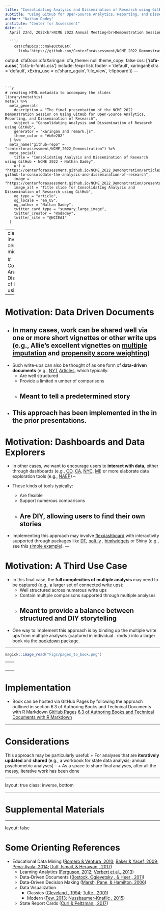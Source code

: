 ```yaml
---
title: "Consolidating Analysis and Dissemination of Research using GitHub"
subtitle: "Using GitHub for Open-Source Analytics, Reporting, and Dissemination of Research"
author: "Nathan Dadey"
institute: "Center for Assessment"
date: >- 
  April 23rd, 2022<br>NCME 2022 Annual Meeting<br>Demonstration Session
  
  ```r
    cat(cfaDocs:::makeOctoCat(
      link='https://github.com/CenterForAssessment/NCME_2022_Demonstration/blob/main/Consolidating_Analysis_and_Dissemination_of_Research_Using_GitHub.Rmd'))
  ```
output:
  cfaDocs::cfaXaringan:
    cfa_theme: null
    theme_copy: false
    css: ['**/cfa-a.css', '**/cfa-b-fonts.css']
    include: !expr list(
      footer = 'default',
      xaringanExtra = 'default',
      xExtra_use = c('share_again', 'tile_view', 'clipboard'))
---
```


```r
# creating HTML metadata to accompany the slides
library(metathis)
meta() %>%
  meta_general(
    description = "The final presentation of the NCME 2022 Demonstration Session on Using GitHub for Open-Source Analytics, Reporting, and Dissemination of Research",
    subject = "Consolidating Analysis and Dissemination of Research using GitHub",
    generator = "xaringan and remark.js",
    theme_color = "#b6e202"
  ) %>% 
  meta_name("github-repo" = "centerforassessment/NCME_2022_Demonstration") %>% 
  meta_social(
    title = "Consolidating Analysis and Dissemination of Research using GitHub • NCME 2022 • Nathan Dadey",
    url = "https://centerforassessment.github.io/NCME_2022_Demonstration/articles/presentations/Demonstration_Session_Presentations.html#using-github-to-consolodate-the-analysis-and-dissemination-of-research",
    image = "https://centerforassessment.github.io/NCME_2022_Demonstration/presentations/Consolidating_Analysis_and_Dissemination_of_Research_Using_GitHub_files/TITLE_SLIDE_image.png",
    image_alt = "Title slide for Consolidating Analysis and Dissemination of Research using GitHub",
    og_type = "article",
    og_locale = "en_US",
    og_author = "Nathan Dadey",
    twitter_card_type = "summary_large_image",
    twitter_creator = "@ndadey",
    twitter_site = "@NCIEA1"
  )
```

---
class: inverse, center, middle

# Consolidating Analysis and Dissemination of Research using GitHub

---

#  Motivation: Data Driven Documents 

+ In many cases, work can be shared well via one or more **short vignettes or other write ups** (e.g., Allie's excellent vignettes on [multiple imputation](https://centerforassessment.github.io/Internship_2021/articles/PSW_Vignette_Landing_Page.html) and [propensity score weighting](https://centerforassessment.github.io/Internship_2021/articles/MI_Vignette_Landing_Page.html))
--

+ Such write-ups can also be thought of as one form of **data-driven documents** (e.g., [NYT](https:/www.nytimes.com/interactive/2017/12/05/upshot/a-better-way-to-compare-public-schools.html) 
[Articles](https:/www.nytimes.com/interactive/2017/12/05/upshot/a-better-way-to-compare-public-schools.html), which typically:
  + Are well structured
  + Provide a limited n umber of comparisons
  + Meant to tell a predetermined story
--

+ This approach has been implemented in the in the prior presentations.
---

#  Motivation: Dashboards and Data Explorers 

+ In other cases, we want to encourage users to **interact with data**, either through dashboards (e.g., 
[CO](https://edx.cde.state.co.us/SchoolView/DataCenter/reports.jspx),
[CA](https://www.cde.ca.gov/ta/ac/cm/), 
[NYC](https://tools.nycenet.edu/), 
[MI](https://www.mischooldata.org/DistrictSchoolProfiles2/ReportCard/EducationDashboard4.aspx)) or more elaborate data exploration tools (e.g., [NAEP](https://www.nationsreportcard.gov/ndecore/landing))
--

+ These kinds of tools typically:
  + Are flexible
  + Support numerous comparisons
  + Are DIY, allowing users to find their own stories
--
  
+ Implementing this approach may involve [flexdashboard](https://rmarkdown.rstudio.com/flexdashboard/) with interactivity supported through packages like 
[DT](https://rstudio.github.io/DT/), 
[polt.ly](https://plot.ly/r/) ,
[htmlwidgets](https://www.htmlwidgets.org/) or 
Shiny (e.g., see this [simple example](https://www.lexjansen.com/pharmasug-cn/2019/DV/Pharmasug-China-2019-DV19.pdf)).
---

#  Motivation: A Third Use Case 

+ In this final case, the **full complexities of multiple analysis** may need to be captured (e.g., a larger set of connected write ups):
	+ Well structured across numerous write ups
	+ Contain multiple comparisons supported through multiple analyses
	+ Meant to provide a balance between structured and DIY storytelling  
--

+ One way to implement this approach is by binding up the multiple write ups from multiple analyses (captured in individual . rmds ) into a larger book via the [bookdown](https://bookdown.org/yihui/rmarkdown/books.html) package.

---

```r
magick::image_read("Figs/pages_to_book.png")
```

---
<br>
```r
magick::image_read("Figs/example_workbook.png")
```

---

#  Implementation  

+ Book can be hosted via GitHub Pages by following the approach outlined in section 6.3 of Authoring Books and Technical Documents with R Markdown
[GitHub Pages](https://bookdown.org/yihui/bookdown/github.html)
[ 6.3 of Authoring Books and Technical Documents with R Markdown](https://pages.github.com/)

---

#  Considerations 

This approach may be particularly useful:
+ For analyses that are **iteratively updated** and **shared** (e.g., a workbook for state data analysis; annual psychometric analyses)
--
+ As a space to share final analyses, after all the messy, iterative work has been done

---

layout: true
class: inverse, bottom

---

#  Supplemental Materials 

---

layout: false

#  Some Orienting References 

+ Educational Data Mining ([Romero & Ventura, 2010](https://ieeexplore.ieee.org/document/5524021); [Baker & Yacef, 2009; Pena-Ayala, 2014](https://jedm.educationaldatamining.org/index.php/JEDM/article/view/8); [Dutt, Ismail, & Herawan , 2017](https://ieeexplore.ieee.org/abstract/document/7820050))
	+ Learning Analytics ([Ferguson, 2012](http://oro.open.ac.uk/36374/1/IJTEL40501_Ferguson%20Jan%202013.pdf); [Verbert et al., 2013](https://journals.sagepub.com/doi/abs/10.1177/0002764213479363))
	+ Data-Driven Documents ([Bostock, Ogievetsky , & Heer , 2011](https://ieeexplore.ieee.org/abstract/document/6064996))
	+ Data-Driven Decision Making ([Marsh, Pane, & Hamilton, 2006](https://www.rand.org/pubs/occasional_papers/OP170.html))
	+ Data Visualization
		+ Classics ([Cleveland , 1994](https://www.amazon.com/Elements-Graphing-Data-William-Cleveland/dp/0963488414); [Tufte , 2001](https://www.edwardtufte.com/tufte/books_vdqi))
		+ Modern ([Few, 2013](http://www.stephen-few.com/idd.php); [Nussbaumer-Knaflic , 2015](http://www.storytellingwithdata.com/book))
	+ State Report Cards ([Curl & Peltzman , 2017](http://www.ccsso.org/sites/default/files/2017-11/CCSSO%20Reporting%20Best%20Practice%20Resource.pdf))
